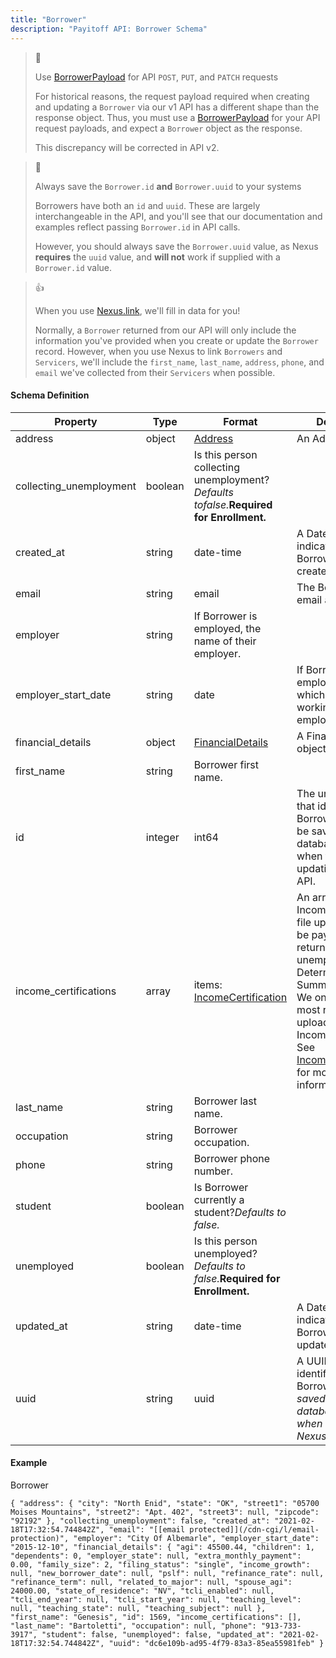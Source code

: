 ```yaml
---
title: "Borrower"
description: "Payitoff API: Borrower Schema"
---
```


> 🚧
> 
> Use [BorrowerPayload](/docs/borrower-payload-schema) for API `POST`, `PUT`, and `PATCH` requests
> 
> For historical reasons, the request payload required when creating and updating a `Borrower` via our v1 API has a different shape than the response object. Thus, you must use a [BorrowerPayload](/docs/borrower-payload-schema) for your API request payloads, and expect a `Borrower` object as the response.
> 
> This discrepancy will be corrected in API v2.

> 📘
> 
> Always save the `Borrower.id` **and** `Borrower.uuid` to your systems
> 
> Borrowers have both an `id` and `uuid`. These are largely interchangeable in the API, and you'll see that our documentation and examples reflect passing `Borrower.id` in API calls. 
> 
> However, you should always save the `Borrower.uuid` value, as Nexus **requires** the `uuid` value, and **will not** work if supplied with a `Borrower.id` value.

> 👍
> 
> When you use [Nexus.link](/docs/nexus-link), we'll fill in data for you!
> 
> Normally, a `Borrower` returned from our API will only include the information you've provided when you create or update the `Borrower` record. However, when you use Nexus to link `Borrowers` and `Servicers`, we'll include the `first_name`, `last_name`, `address`, `phone`, and `email` we've collected from their `Servicers` when possible.

#### Schema Definition

| Property                 | Type    | Format                                                                                 | Description                                                                                                                                                                                                                                                                  |
| ------------------------ | ------- | -------------------------------------------------------------------------------------- | ---------------------------------------------------------------------------------------------------------------------------------------------------------------------------------------------------------------------------------------------------------------------------- |
| address                  | object  | [Address](/docs/address-schema)                                                        | An Address object.                                                                                                                                                                                                                                                           |
| collecting\_unemployment | boolean | Is this person collecting unemployment?_Defaults tofalse._**Required for Enrollment.** |                                                                                                                                                                                                                                                                              |
| created\_at              | string  | date-time                                                                              | A DateTime value indicating when the Borrower was created.                                                                                                                                                                                                                   |
| email                    | string  | email                                                                                  | The Borrower's email address.                                                                                                                                                                                                                                                |
| employer                 | string  | If Borrower is employed, the name of their employer.                                   |                                                                                                                                                                                                                                                                              |
| employer\_start\_date    | string  | date                                                                                   | If Borrower is employed, date on which they began working for their employer.                                                                                                                                                                                                |
| financial\_details       | object  | [FinancialDetails](/docs/financial-details-schema)                                     | A FinancialDetails object.                                                                                                                                                                                                                                                   |
| first\_name              | string  | Borrower first name.                                                                   |                                                                                                                                                                                                                                                                              |
| id                       | integer | int64                                                                                  | The unique ID value that identifies a Borrower. Should be saved to your database and used when fetching and updating details via API.                                                                                                                                        |
| income\_certifications   | array   | items: [IncomeCertification](/docs/income-certification-schema)                        | An array of IncomeCertification file uploads—can be pay stubs, tax returns, or unemployment Determination Summaries.**NOTE:** We only use the most recently uploaded IncomeCertification. See [IncomeCertification](/docs/income-certification-schema) for more information. |
| last\_name               | string  | Borrower last name.                                                                    |                                                                                                                                                                                                                                                                              |
| occupation               | string  | Borrower occupation.                                                                   |                                                                                                                                                                                                                                                                              |
| phone                    | string  | Borrower phone number.                                                                 |                                                                                                                                                                                                                                                                              |
| student                  | boolean | Is Borrower currently a student?_Defaults to false._                                   |                                                                                                                                                                                                                                                                              |
| unemployed               | boolean | Is this person unemployed?_Defaults to false._**Required for Enrollment.**             |                                                                                                                                                                                                                                                                              |
| updated\_at              | string  | date-time                                                                              | A DateTime value indicating when the Borrower was last updated.                                                                                                                                                                                                              |
| uuid                     | string  | uuid                                                                                   | A UUID value that identifies a Borrower._Should be saved to your database and used when initializing Nexus._                                                                                                                                                                 |

#### Example

Borrower

`{
  "address": {
    "city": "North Enid",
    "state": "OK",
    "street1": "05700 Moises Mountains",
    "street2": "Apt. 402",
    "street3": null,
    "zipcode": "92192"
  },
  "collecting_unemployment": false,
  "created_at": "2021-02-18T17:32:54.744842Z",
  "email": "[[email protected]](/cdn-cgi/l/email-protection)",
  "employer": "City Of Albemarle",
  "employer_start_date": "2015-12-10",
  "financial_details": {
    "agi": 45500.44,
    "children": 1,
    "dependents": 0,
    "employer_state": null,
    "extra_monthly_payment": 0.00,
    "family_size": 2,
    "filing_status": "single",
    "income_growth": null,
    "new_borrower_date": null,
    "pslf": null,
    "refinance_rate": null,
    "refinance_term": null,
    "related_to_major": null,
    "spouse_agi": 24000.00,
    "state_of_residence": "NV",
    "tcli_enabled": null,
    "tcli_end_year": null,
    "tcli_start_year": null,
    "teaching_level": null,
    "teaching_state": null,
    "teaching_subject": null
  },
  "first_name": "Genesis",
  "id": 1569,
  "income_certifications": [],
  "last_name": "Bartoletti",
  "occupation": null,
  "phone": "913-733-3917",
  "student": false,
  "unemployed": false,
  "updated_at": "2021-02-18T17:32:54.744842Z",
  "uuid": "dc6e109b-ad95-4f79-83a3-85ea55981feb"
}
`
